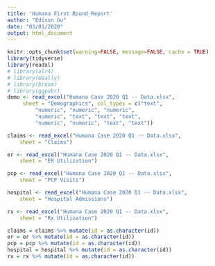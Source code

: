 ```yaml
---
title: 'Humana First Round Report'
author: "Edison Gu"
date: "03/01/2020"
output: html_document
---
```


```r
knitr::opts_chunk$set(warning=FALSE, message=FALSE, cache = TRUE)
library(tidyverse)
library(readxl)
# library(alr4)
# library(GGally)
# library(broom)
# library(ggpubr)
demo <- read_excel("Humana Case 2020 Q1 -- Data.xlsx", 
     sheet = "Demographics", col_types = c("text", 
         "numeric", "numeric", "numeric", 
         "numeric", "text", "text", "text", 
         "numeric", "numeric", "text", "text"))

claims <- read_excel("Humana Case 2020 Q1 -- Data.xlsx", 
    sheet = "Claims")

er <- read_excel("Humana Case 2020 Q1 -- Data.xlsx", 
    sheet = "ER Utilization")

pcp <- read_excel("Humana Case 2020 Q1 -- Data.xlsx", 
    sheet = "PCP Visits")

hospital <- read_excel("Humana Case 2020 Q1 -- Data.xlsx", 
    sheet = "Hospital Admissions")

rx <- read_excel("Humana Case 2020 Q1 -- Data.xlsx", 
    sheet = "Rx Utilization")

claims = claims %>% mutate(id = as.character(id))
er = er %>% mutate(id = as.character(id))
pcp = pcp %>% mutate(id = as.character(id))
hospital = hospital %>% mutate(id = as.character(id))
rx = rx %>% mutate(id = as.character(id))
```

